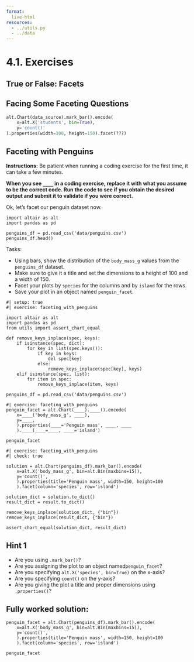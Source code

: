 ```yaml
---
format:
  live-html
resources:
  - ../utils.py
  - ../data
---
```


<script src='../../src/quiz.js'></script>  

# 4.1. Exercises

## True or False: Facets

<div id='mcq1'></div> 
<script>
    generateQuiz(
        'mcq1', 
        'True or False',  
        'If you faceting and assign a colour channel to the same column, you will obtain subplots all in different colours.',  
        { 
        'True': '',
        'False': 'Setting a colour channel to the same column as the facet will change each of the faceted plots to different colours.'
        },
        'True',  
    );
</script>

<div id='mcq2'></div> 
<script>
    generateQuiz(
        'mcq2',
        'True or False',
        'Faceting works best with a numeric column.',
        {
        'True': 'How many plots will a continuous feature produce?',
        'False': 'Faceting works when the column you wish to facet is categorical.' 
        },
        'False',
    );
</script>

## Facing Some Faceting Questions

<div id='mcq3'></div> 
<script>
    generateQuiz(
        'mcq3', 
        'Question 1',  
        'When we facet a plot by a specific column, by default are the subplots displayed vertically or horizontally?',  
        { 
        'Horizontally': '',
        'Vertically': 'Just like a list, the plots are concatenated by default horizontally.'
        },
        'Horizontally',  
    );
</script>

<div id='mcq4'></div> 
<script>
    generateQuiz(
        'mcq4', 
        'Question 2',  
        'If we wanted to facet the plot below by the column <code>subject</code> and the number of plots per row at 4, what would be needed instead of <code>"???"</code> in the code below?',  
        { 
        '<code>"subject", row=3</code>': '<strong>row</strong> needs a column name as an argument value',
        '<code>"subject", rows=4</code>': 'This would produce 4 rows.',
        '<code>"subject", columns=4</code>': '',
        '<code>"subject", column=4</code>': 'The <code>column</code> argument needs a column label as an input.'
        },
        '<code>"subject", columns=4</code>',  
    );
</script>

```python
alt.Chart(data_source).mark_bar().encode(
    x=alt.X('students', bin=True),
    y='count()'
).properties(width=300, height=150).facet(???)


```

## Faceting with Penguins

**Instructions:**
Be patient when running a coding exercise for the first time, it can take a few minutes.

**When you see `____` in a coding exercise, replace it with what you assume to be the correct code. Run the code to see if you obtain the desired output
and submit it to validate if you were correct.**

Ok, let's facet our penguin dataset now.

```pyodide
import altair as alt
import pandas as pd

penguins_df = pd.read_csv('data/penguins.csv')
penguins_df.head()
```


Tasks: 

- Using bars, show the distribution of the `body_mass_g` values from the `penguins_df` dataset.
- Make sure to give it a title and set the dimensions to a height of 100 and a width of 150.
- Facet your plots by `species` for the columns and by `island` for the rows.
- Save your plot in an object named `penguin_facet`.

```pyodide
#| setup: true
#| exercise: faceting_with_penguins

import altair as alt
import pandas as pd
from utils import assert_chart_equal 

def remove_keys_inplace(spec, keys):
    if isinstance(spec, dict):
        for key in list(spec.keys()):
            if key in keys:
                del spec[key]
            else:
                remove_keys_inplace(spec[key], keys)
    elif isinstance(spec, list):
        for item in spec:
            remove_keys_inplace(item, keys)

penguins_df = pd.read_csv('data/penguins.csv')
```

```pyodide
#| exercise: faceting_with_penguins
penguin_facet = alt.Chart(____).____().encode(
    x=____('body_mass_g', ____),
    y=____,
    ).properties(____='Penguin mass', ____, ____
    ).____(____=____, ____='island')

penguin_facet
```

```pyodide
#| exercise: faceting_with_penguins
#| check: true

solution = alt.Chart(penguins_df).mark_bar().encode(
    x=alt.X('body_mass_g', bin=alt.Bin(maxbins=15)),
    y='count()',
    ).properties(title='Penguin mass', width=150, height=100
    ).facet(column='species', row='island')

solution_dict = solution.to_dict()
result_dict = result.to_dict()

remove_keys_inplace(solution_dict, {"bin"})
remove_keys_inplace(result_dict, {"bin"})

assert_chart_equal(solution_dict, result_dict)
```

:::: { .hint exercise="faceting_with_penguins"}
::: { .callout-note collapse="false"}

## Hint 1

- Are you using `.mark_bar()`?
- Are you assigning the plot to an object named`penguin_facet`?
- Are you specifying `alt.X('species', bin=True)` on the x-axis?
- Are you specifying `count()` on the y-axis?
- Are you giving the plot a title and proper dimensions using `.properties()`?

:::
::::

:::: { .solution exercise="faceting_with_penguins" }
::: { .callout-tip collapse="false"}

## Fully worked solution:

```pyodide
penguin_facet = alt.Chart(penguins_df).mark_bar().encode(
    x=alt.X('body_mass_g', bin=alt.Bin(maxbins=15)),
    y='count()',
    ).properties(title='Penguin mass', width=150, height=100
    ).facet(column='species', row='island')

penguin_facet
```

:::
::::

<div id='mcq5'></div> 
<script>
    generateQuiz(
        'mcq5', 
        'Question',  
        'Based on how the plots are generated when facetting, which species of penguin are on the “Dream” island?',  
        { 
        'Adelie, Chinstrap and Gentoo': 'Are all three plots generating distributions in the “Dream” island row?',
        'Adelie and Chinstrap': '',
        'Adelie and Gentoo': 'These are the 2 species present on Biscoe island.',
        'Only Adelie': 'This is the only species on Torgersen Island.'
        },
        'Adelie and Chinstrap',  
    );
</script>
